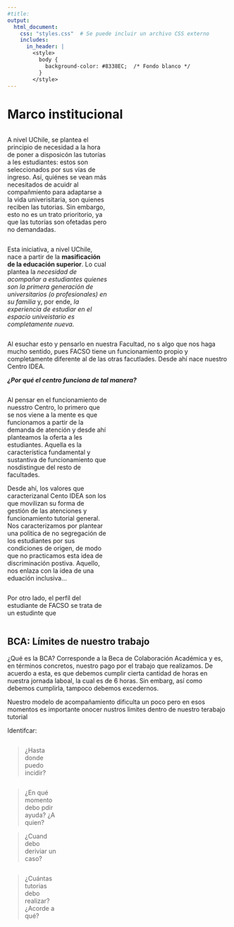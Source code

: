 ```yaml
---
#title: 
output:
  html_document:
    css: "styles.css"  # Se puede incluir un archivo CSS externo
    includes:
      in_header: |
        <style>
          body {
            background-color: #8338EC;  /* Fondo blanco */
          }
        </style>
---
```

# Marco institucional

::: {columns}
::: {.column width="45%"}

A nivel UChile, se plantea el principio de necesidad a la hora de poner a disposicón las tutorías a les estudiantes: estos son seleccionados por sus vías de ingreso. Así, quiénes se vean más necesitados de acuidr al compañmiento para adaptarse a la vida univerisitaria, son quienes reciben las tutorias. Sin embargo, esto no es un trato prioritorio, ya que las tutorías son ofetadas pero no demandadas. 

:::

::: {.column width="45%"}
::: callout-note
Esta iniciativa, a nivel UChile, nace a partir de la **masificación de la educación superior**. Lo cual plantea la *necesidad de acompañar a estudiantes quienes son la primera generación de universitarios (o profesionales) en su familia* y, por ende, *la experiencia de estudiar en el espacio univeistario es completamente nueva*.
:::

:::

:::

Al esuchar esto y pensarlo en nuestra Facultad, no s algo que nos haga mucho sentido, pues FACSO tiene un funcionamiento propio y completamente diferente al de las otras facutlades. Desde ahí nace nuestro Centro IDEA.

***¿Por qué el centro funciona de tal manera?***

::: {columns}
::: {.column width="45%"}

Al pensar en el funcionamiento de nuesstro Centro, lo primero que se nos viene a la mente es que funcionamos a partir de la demanda de atención y desde ahí planteamos la oferta a les estudiantes. Aquella es la característica fundamental y sustantiva de funcionamiento que nosdistingue del resto de facultades.

Desde ahí, los valores que caracterizanal Cento IDEA son los que movilizan su forma de gestión de las atenciones y funcionamiento tutorial general. Nos caracterizamos por plantear una politica de no segregación de los estudiantes por sus condiciones de origen, de modo que no practicamos esta idea de discriminación postiva. Aquello, nos enlaza con la idea de una eduación inclusiva...

:::

::: {.column width="45%"}
Por otro lado, el perfíl del estudiante de FACSO se trata de un estudinte que
:::

:::


 


## BCA: Límites de nuestro trabajo

¿Qué es la BCA? Corresponde a la Beca de Colaboración Académica y es, en términos concretos, nuestro pago por el trabajo que realizamos. De acuerdo a esta, es que debemos cumplir cierta cantidad de horas en nuestra jornada laboal, la cual es de 6 horas. Sin embarg, así como debemos cumplirla, tampoco debemos excedernos.

Nuestro modelo de acompañamiento dificulta un poco pero en esos momentos es importante onocer nustros limites dentro de nuestro terabajo tutorial

Identifcar: 

::: {columns}
::: {.column width="25%"}
> ¿Hasta donde puedo incidir? 

:::

::: {.column width="25%"}
> ¿En qué momento debo pdir ayuda? ¿A quien? 

> ¿Cuand debo deriviar un caso? 
:::

::: {.column width="25%"}
> ¿Cuántas tutorias debo realizar?¿Acorde a qué?

:::

:::
